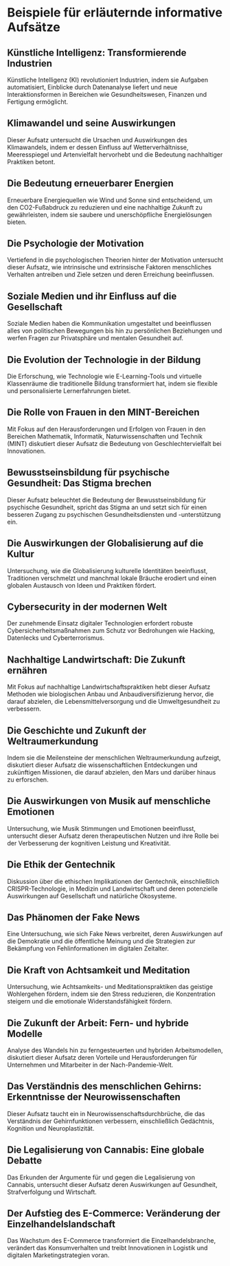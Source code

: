 # Beispiele für erläuternde informative Aufsätze


<div style={{ width: "100%", padding: 20, height: "70vh" }}>
  <Chat
    welcome={"Hallo, über welche Art von Beispielen möchtest du sprechen oder Informationen erhalten?"}
    teacherName={"Alex"}
    systemPrompt={"Bitte helfen Sie diesem Benutzer die gewünschten Aufsatzbeispiele zu finden!"}
  />
</div>

## Künstliche Intelligenz: Transformierende Industrien

Künstliche Intelligenz (KI) revolutioniert Industrien, indem sie Aufgaben automatisiert, Einblicke durch Datenanalyse liefert und neue Interaktionsformen in Bereichen wie Gesundheitswesen, Finanzen und Fertigung ermöglicht.

## Klimawandel und seine Auswirkungen

Dieser Aufsatz untersucht die Ursachen und Auswirkungen des Klimawandels, indem er dessen Einfluss auf Wetterverhältnisse, Meeresspiegel und Artenvielfalt hervorhebt und die Bedeutung nachhaltiger Praktiken betont.

## Die Bedeutung erneuerbarer Energien

Erneuerbare Energiequellen wie Wind und Sonne sind entscheidend, um den CO2-Fußabdruck zu reduzieren und eine nachhaltige Zukunft zu gewährleisten, indem sie saubere und unerschöpfliche Energielösungen bieten.

## Die Psychologie der Motivation

Vertiefend in die psychologischen Theorien hinter der Motivation untersucht dieser Aufsatz, wie intrinsische und extrinsische Faktoren menschliches Verhalten antreiben und Ziele setzen und deren Erreichung beeinflussen.

## Soziale Medien und ihr Einfluss auf die Gesellschaft

Soziale Medien haben die Kommunikation umgestaltet und beeinflussen alles von politischen Bewegungen bis hin zu persönlichen Beziehungen und werfen Fragen zur Privatsphäre und mentalen Gesundheit auf.

## Die Evolution der Technologie in der Bildung

Die Erforschung, wie Technologie wie E-Learning-Tools und virtuelle Klassenräume die traditionelle Bildung transformiert hat, indem sie flexible und personalisierte Lernerfahrungen bietet.

## Die Rolle von Frauen in den MINT-Bereichen

Mit Fokus auf den Herausforderungen und Erfolgen von Frauen in den Bereichen Mathematik, Informatik, Naturwissenschaften und Technik (MINT) diskutiert dieser Aufsatz die Bedeutung von Geschlechtervielfalt bei Innovationen.

## Bewusstseinsbildung für psychische Gesundheit: Das Stigma brechen

Dieser Aufsatz beleuchtet die Bedeutung der Bewusstseinsbildung für psychische Gesundheit, spricht das Stigma an und setzt sich für einen besseren Zugang zu psychischen Gesundheitsdiensten und -unterstützung ein.

## Die Auswirkungen der Globalisierung auf die Kultur

Untersuchung, wie die Globalisierung kulturelle Identitäten beeinflusst, Traditionen verschmelzt und manchmal lokale Bräuche erodiert und einen globalen Austausch von Ideen und Praktiken fördert.

## Cybersecurity in der modernen Welt

Der zunehmende Einsatz digitaler Technologien erfordert robuste Cybersicherheitsmaßnahmen zum Schutz vor Bedrohungen wie Hacking, Datenlecks und Cyberterrorismus.

## Nachhaltige Landwirtschaft: Die Zukunft ernähren

Mit Fokus auf nachhaltige Landwirtschaftspraktiken hebt dieser Aufsatz Methoden wie biologischen Anbau und Anbaudiversifizierung hervor, die darauf abzielen, die Lebensmittelversorgung und die Umweltgesundheit zu verbessern.

## Die Geschichte und Zukunft der Weltraumerkundung

Indem sie die Meilensteine der menschlichen Weltraumerkundung aufzeigt, diskutiert dieser Aufsatz die wissenschaftlichen Entdeckungen und zukünftigen Missionen, die darauf abzielen, den Mars und darüber hinaus zu erforschen.

## Die Auswirkungen von Musik auf menschliche Emotionen

Untersuchung, wie Musik Stimmungen und Emotionen beeinflusst, untersucht dieser Aufsatz deren therapeutischen Nutzen und ihre Rolle bei der Verbesserung der kognitiven Leistung und Kreativität.

## Die Ethik der Gentechnik

Diskussion über die ethischen Implikationen der Gentechnik, einschließlich CRISPR-Technologie, in Medizin und Landwirtschaft und deren potenzielle Auswirkungen auf Gesellschaft und natürliche Ökosysteme.

## Das Phänomen der Fake News

Eine Untersuchung, wie sich Fake News verbreitet, deren Auswirkungen auf die Demokratie und die öffentliche Meinung und die Strategien zur Bekämpfung von Fehlinformationen im digitalen Zeitalter.

## Die Kraft von Achtsamkeit und Meditation

Untersuchung, wie Achtsamkeits- und Meditationspraktiken das geistige Wohlergehen fördern, indem sie den Stress reduzieren, die Konzentration steigern und die emotionale Widerstandsfähigkeit fördern.

## Die Zukunft der Arbeit: Fern- und hybride Modelle

Analyse des Wandels hin zu ferngesteuerten und hybriden Arbeitsmodellen, diskutiert dieser Aufsatz deren Vorteile und Herausforderungen für Unternehmen und Mitarbeiter in der Nach-Pandemie-Welt.

## Das Verständnis des menschlichen Gehirns: Erkenntnisse der Neurowissenschaften

Dieser Aufsatz taucht ein in Neurowissenschaftsdurchbrüche, die das Verständnis der Gehirnfunktionen verbessern, einschließlich Gedächtnis, Kognition und Neuroplastizität.

## Die Legalisierung von Cannabis: Eine globale Debatte

Das Erkunden der Argumente für und gegen die Legalisierung von Cannabis, untersucht dieser Aufsatz deren Auswirkungen auf Gesundheit, Strafverfolgung und Wirtschaft.

## Der Aufstieg des E-Commerce: Veränderung der Einzelhandelslandschaft

Das Wachstum des E-Commerce transformiert die Einzelhandelsbranche, verändert das Konsumverhalten und treibt Innovationen in Logistik und digitalen Marketingstrategien voran.

